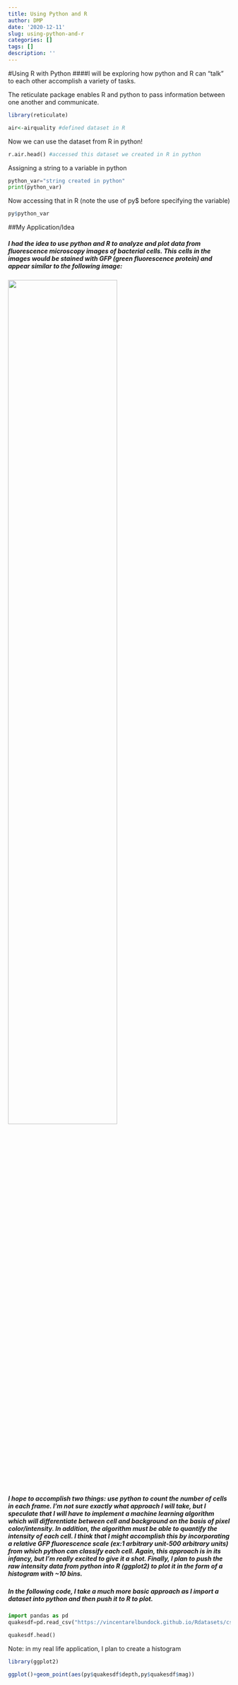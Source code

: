 ```yaml
---
title: Using Python and R
author: DMP
date: '2020-12-11'
slug: using-python-and-r
categories: []
tags: []
description: ''
---
```

#Using R with Python
####I will be exploring how python and R can "talk" to each other accomplish a variety of tasks.

The reticulate package enables R and python to pass information between one another and communicate.
```r
library(reticulate)

air<-airquality #defined dataset in R

```

Now we can use the dataset from R in python!
```python
r.air.head() #accessed this dataset we created in R in python
```

Assigning a string to a variable in python
```python
python_var="string created in python"
print(python_var)
```

Now accessing that in R (note the use of py$ before specifying the variable)
```r
py$python_var
```


##My Application/Idea

##### I had the idea to use python and R to analyze and plot data from fluorescence microscopy images of bacterial cells. This cells in the images would be stained with GFP (green fluorescence protein) and appear similar to the following image:
![](/post/gfp.jpg){width=70%}

##### I hope to accomplish two things: use python to count the number of cells in each frame. I'm not sure exactly what approach I will take, but I speculate that I will have to implement a machine learning algorithm which will differentiate between cell and background on the basis of pixel color/intensity. In addition, the algorithm must be able to quantify the intensity of each cell. I think that I might accomplish this by incorporating a relative GFP fluorescence scale (ex:1 arbitrary unit-500 arbitrary units) from which python can classify each cell. Again, this approach is in its infancy, but I'm really excited to give it a shot. Finally, I plan to push the raw intensity data from python into R (ggplot2) to plot it in the form of a histogram with ~10 bins. 

##### In the following code, I take a much more basic approach as I import a dataset into python and then push it to R to plot.
```python

import pandas as pd
quakesdf=pd.read_csv("https://vincentarelbundock.github.io/Rdatasets/csv/datasets/quakes.csv",index_col=0)

quakesdf.head()

```


Note: in my real life application, I plan to create a histogram
```r
library(ggplot2)

ggplot()+geom_point(aes(py$quakesdf$depth,py$quakesdf$mag))

```

